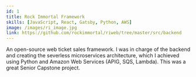 ```yaml
---
id: 1
title: Rock Immortal Framework
skills: [JavaScript, React, Gatsby, Python, AWS]
image: /images/ri_image.jpg
link: https://github.com/rockimmortal/riweb/tree/master/src/backend
---
```

An open-source web ticket sales framework. 
I was in charge of the backend and creating the severless microservices architecture, 
which I achieved using Python and Amazon Web Services (APIG, SQS, Lambda). This was a great Senior Capstone project.
